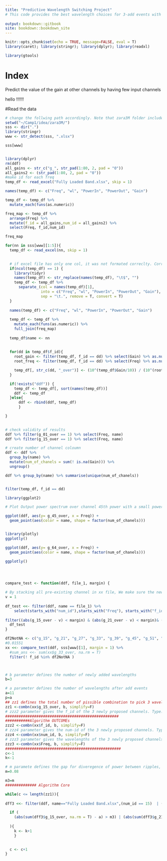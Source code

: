 ---
title: "Predictive Wavelength Switching Project"
# This code provides the best wavelength choices for 3-add events with 8 pre-existing channels
 
output: bookdown::gitbook
site: bookdown::bookdown_site
---
```{r setup, include=FALSE, message=FALSE}
knitr::opts_chunk$set(echo = TRUE, message=FALSE, eval = T)
library(caret); library(stringr); library(dplyr); library(readxl)

library(gtools)
```

# Index

Predict the value of the gain at other channels by having few input channels
 
hello !!!!!!


#Read the data 

<!-- this does not print -->


```{r data}
# change the follwing path accordingly. Note that zara3M folder includes Fully Loaded Band.xlsx and Input.xlsx files
setwd("~/Camp1/idea/zara3M/")
sss <- dir(".")
library(stringr)
www <- str_detect(sss, ".xlsx") 

sss[www]


library(dplyr)
rm(ddf)
all_gains <- str_c("g_", str_pad(1:80, 2, pad = "0"))
all_gains2 <- (str_pad(1:80, 2, pad = "0"))
#make id for each freq
temp_df <- read_excel("Fully Loaded Band.xlsx", skip = 1)

names(temp_df) <- c("Freq", "wl", "PowerIn", "PowerOut", "Gain")

temp_df <- temp_df %>%
  mutate_each(funs(as.numeric))

freq_map <- temp_df %>%
  arrange(Freq) %>%
  mutate(f_id = all_gains,num_id = all_gains2) %>%
  select(Freq, f_id,num_id)

freq_map

for(nn in sss[www][1:5]){
  temp_df <- read_excel(nn, skip = 1)
  

  # if excel file has only one col, it was not formated correclty. Correct this in this "if"
  if(ncol(temp_df) == 1) { 
    library(tidyr)
    names(temp_df) <- str_replace(names(temp_df), "\t$", "")
    temp_df <- temp_df %>%
      separate_(col = names(temp_df)[1], 
                into = c("Freq", "wl", "PowerIn", "PowerOut", "Gain"),
                sep = "\t.", remove = T, convert = T)
  }
  
  names(temp_df) <- c("Freq", "wl", "PowerIn", "PowerOut", "Gain")
  
  temp_df <- temp_df %>%
    mutate_each(funs(as.numeric)) %>%
    full_join(freq_map)
  
  temp_df$name <- nn
  
  
  for(dd in temp_df$f_id){
    root_gain <- filter(temp_df, f_id == dd) %>% select(Gain) %>% as.numeric()
    root_freq <- filter(temp_df, f_id == dd) %>% select(Freq) %>% as.numeric()

    temp_df[, str_c(dd, "_over")] <- (10^(temp_df$Gain/10)) / (10^(root_gain/10))
  }

  if(!exists("ddf")) {
    temp_df <- temp_df[, sort(names(temp_df))]
    ddf <- temp_df
  }else{
      ddf <- rbind(ddf, temp_df)
      }

}

  
# check validity of results
ddf %>% filter(g_01_over == 1) %>% select(Freq, name)
ddf %>% filter(g_15_over == 1) %>% select(Freq, name)

# create number of channel coloumn
ddf <- ddf %>% 
  group_by(name) %>% 
  mutate(num_of_chanels = sum(! is.na(Gain))) %>%
  ungroup()

ddf %>% group_by(name) %>% summarise(unique(num_of_chanels))


filter(temp_df, f_id == dd)

library(ggplot2)

# Plot Output power spectrum over channel 45th power with a small power gap between fully loaded band and input channel loading

ggplot(ddf, aes(y= g_45_over, x = Freq)) + 
  geom_point(aes(color = name, shape = factor(num_of_chanels))) 


library(plotly)
ggplotly()

ggplot(ddf, aes(y= g_64_over, x = Freq)) +
  geom_point(aes(color = name, shape = factor(num_of_chanels))) 

ggplotly()




compare_test <- function(ddf, file_1, margin) {

# By stacking all pre-existing channel in xx file, We make sure the newly proposed channels are not repetitive.
v = 1
   
df_test <<- filter(ddf, name == file_1) %>%
    select(starts_with("num_id"),starts_with("Freq"), starts_with("f_id"), ends_with("15_over"), ends_with("21_over"), ends_with("27_over"), ends_with("33_over"), ends_with("39_over"), ends_with("45_over"), ends_with("51_over"), ends_with("46_over")) %>% 
    
filter((abs(g_15_over - v) < margin) & (abs(g_21_over - v) < margin)& (abs(g_27_over - v) < margin)& (abs(g_33_over - v) < margin)& (abs(g_39_over - v) < margin)& (abs(g_45_over - v) < margin)& (abs(g_51_over - v) < margin)& (abs(g_46_over - v) < margin))
  df_test
}

df2NotNA <- c("g_15", "g_21", "g_27", "g_33", "g_39", "g_45", "g_51", "g_46")
#0.01551
xx <<- compare_test(ddf, sss[www][1], margin = 1) %>%
  #sum_ans <<- sum(xx$g_33_over, na.rm = T)
  filter(! f_id %in% df2NotNA ) 



# b parameter defines the number of newly added wavelengths
b=3 

# a parameter defines the number of wavelengths after add events
a=11
p=a
## zz1 defines the total number of pissible combination to pick 3 wavelenths out of 80 (excluing pre-existing wavelengths)
zz1 <-combn(xx$g_15_over, b, simplify=F)
# zzz2 parameter gives the f_id of the 3 newly proposed channels. Type: zzz2[( k parameter value)]
###################################################
###########Algorithm OUTCOMEs
zzz2 <-combn(xx$f_id, b, simplify=F)
# zzz4 parameter gives the num-id of the 3 newly proposed channels. Type: zzz4[( k parameter value)]
zzz4 <-combn(xx$num_id, b, simplify=F)
# zzz3 parameter gives the wavelengths of the 3 newly proposed channels. This paprameter is the main OUTCOME of this algorithm. Type: zzz3[( k parameter value)]
zzz3 <-combn(xx$Freq, b, simplify=F)
####################################################
c<-1
k<-1

# m paramete defines the gap for diveregence of power between ripples, the ideal value for m is 0.
m=0.08

m3=m
############## Algorithm Core 

while(c <= length(zz1)){
 
dff3 <<- filter(ddf, name=="Fully Loaded Band.xlsx",(num_id == 15)  | (num_id == 21)| (num_id == 27)| (num_id == 33)| (num_id == 39)| (num_id == 45)| (num_id == 46)| (num_id == 51)| (num_id == as.numeric(zzz4[[k]][1]))| (num_id == as.numeric(zzz4[[k]][2]))| (num_id == as.numeric(zzz4[[k]][3])))

  if (
    (abs(sum(dff3$g_15_over, na.rm = T) - a) > m3) | (abs(sum(dff3$g_21_over, na.rm = T) - a) > m3)| (abs(sum(dff3$g_46_over, na.rm = T) - a) > m3) | (abs(sum(dff3$g_27_over, na.rm = T) - a) > m3) | (abs(sum(dff3$g_33_over, na.rm = T) - a) > m3) | (abs(sum(dff3$g_39_over, na.rm = T) - a) > m3) | (abs(sum(dff3$g_45_over, na.rm = T) - a) > m3) | (abs(sum(dff3$g_51_over, na.rm = T) - a) > m3)  | (abs(sum(dff3[1:p, str_c(zzz2[[k]][1], "_over")], na.rm = T) - a) > m) | (abs(sum(dff3[1:p, str_c(zzz2[[k]][2], "_over")], na.rm = T) - a) > m) | (abs(sum(dff3[1:p, str_c(zzz2[[k]][3], "_over")], na.rm = T) - a) > m) 
        
  ){
    k <- k+1
    }    
   

  c <- c+1
}



```
